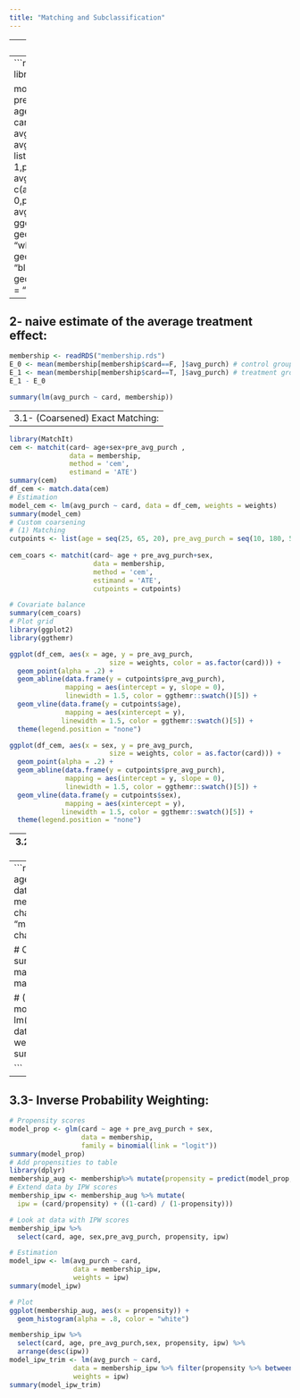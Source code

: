 ```yaml
---
title: "Matching and Subclassification"
---
```

---
1- DAG:
---
```r
library(dagitty)
library(ggdag)

model <- dagify(
card~ sex,
prev_avg_purch~ sex,
card~ age,
prev_avg_purch~ age,
card~prev_avg_purch,
avg_purch~prev_avg_purch,
avg_purch~card,
coords = list( x= c(age = 1,prev_avg_purch=1,sex=2, avg_purch=2, card =3),
                y = c(age = 0,prev_avg_purch=1,sex=0, avg_purch=2, card =1))
)
ggdag(model) +
  geom_dag_point(color = "white") +
  geom_dag_text(color = "blue") +
  geom_dag_edges(edge_color = "blue")
```

---
2- naive estimate of the average treatment effect:
---

```r
membership <- readRDS("membership.rds")
E_0 <- mean(membership[membership$card==F, ]$avg_purch) # control group
E_1 <- mean(membership[membership$card==T, ]$avg_purch) # treatment group
E_1 - E_0

summary(lm(avg_purch ~ card, membership))
```

---
3.1- (Coarsened) Exact Matching:
---

```r
library(MatchIt)
cem <- matchit(card~ age+sex+pre_avg_purch ,
               data = membership, 
               method = 'cem', 
               estimand = 'ATE')
summary(cem)
df_cem <- match.data(cem)
# Estimation
model_cem <- lm(avg_purch ~ card, data = df_cem, weights = weights)
summary(model_cem)
# Custom coarsening
# (1) Matching
cutpoints <- list(age = seq(25, 65, 20), pre_avg_purch = seq(10, 180, 50),sex= seq(0,1,3))
                   
cem_coars <- matchit(card~ age + pre_avg_purch+sex,
                     data = membership, 
                     method = 'cem', 
                     estimand = 'ATE',
                     cutpoints = cutpoints)

# Covariate balance
summary(cem_coars)
# Plot grid
library(ggplot2)
library(ggthemr)

ggplot(df_cem, aes(x = age, y = pre_avg_purch,
                         size = weights, color = as.factor(card))) +
  geom_point(alpha = .2) +
  geom_abline(data.frame(y = cutpoints$pre_avg_purch),
              mapping = aes(intercept = y, slope = 0), 
              linewidth = 1.5, color = ggthemr::swatch()[5]) +
  geom_vline(data.frame(y = cutpoints$age),
              mapping = aes(xintercept = y),
             linewidth = 1.5, color = ggthemr::swatch()[5]) +
  theme(legend.position = "none")

ggplot(df_cem, aes(x = sex, y = pre_avg_purch,
                         size = weights, color = as.factor(card))) +
  geom_point(alpha = .2) +
  geom_abline(data.frame(y = cutpoints$pre_avg_purch),
              mapping = aes(intercept = y, slope = 0), 
              linewidth = 1.5, color = ggthemr::swatch()[5]) +
  geom_vline(data.frame(y = cutpoints$sex),
              mapping = aes(xintercept = y),
             linewidth = 1.5, color = ggthemr::swatch()[5]) +
  theme(legend.position = "none")

```

---
3.2- Nearest-Neighbor Matching:
---
```r
nn <- matchit(card~ age+sex+pre_avg_purch,
              data = membership,
              method = "nearest", # changed
              distance = "mahalanobis", # changed
              replace = T)

# Covariate Balance
summary(nn)
# Use matched data
df_nn <- match.data(nn)

# (2) Estimation
model_nn <- lm(avg_purch ~ card, data = df_nn, weights = weights)
summary(model_nn)

```
---
3.3- Inverse Probability Weighting:
---

```r
# Propensity scores
model_prop <- glm(card ~ age + pre_avg_purch + sex,
                  data = membership,
                  family = binomial(link = "logit"))
summary(model_prop)
# Add propensities to table
library(dplyr)
membership_aug <- membership%>% mutate(propensity = predict(model_prop, type = "response"))
# Extend data by IPW scores
membership_ipw <- membership_aug %>% mutate(
  ipw = (card/propensity) + ((1-card) / (1-propensity)))

# Look at data with IPW scores
membership_ipw %>% 
  select(card, age, sex,pre_avg_purch, propensity, ipw)

# Estimation
model_ipw <- lm(avg_purch ~ card,
                data = membership_ipw, 
                weights = ipw)
summary(model_ipw)

# Plot 
ggplot(membership_aug, aes(x = propensity)) +
  geom_histogram(alpha = .8, color = "white")

membership_ipw %>% 
  select(card, age, pre_avg_purch,sex, propensity, ipw) %>% 
  arrange(desc(ipw))
model_ipw_trim <- lm(avg_purch ~ card,
                data = membership_ipw %>% filter(propensity %>% between(0.15, 0.85)),
                weights = ipw)
summary(model_ipw_trim)
```

